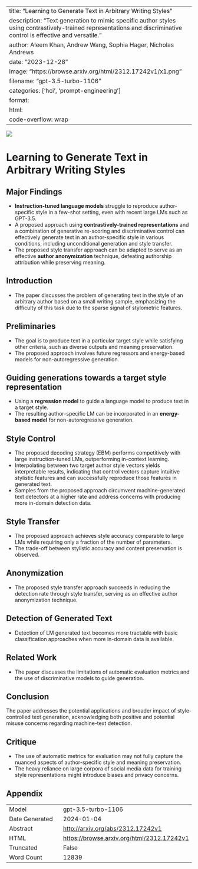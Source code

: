 
---
title: "Learning to Generate Text in Arbitrary Writing Styles"
description: "Text generation to mimic specific author styles using contrastively-trained representations and discriminative control is effective and versatile."
author: Aleem Khan, Andrew Wang, Sophia Hager, Nicholas Andrews
date: "2023-12-28"
image: "https://browse.arxiv.org/html/2312.17242v1/x1.png"
filename: "gpt-3.5-turbo-1106"
categories: ['hci', 'prompt-engineering']
format:
  html:
    code-overflow: wrap
---

![](https://browse.arxiv.org/html/2312.17242v1/x1.png)

# Learning to Generate Text in Arbitrary Writing Styles

## Major Findings
- **Instruction-tuned language models** struggle to reproduce author-specific style in a few-shot setting, even with recent large LMs such as GPT-3.5.
- A proposed approach using **contrastively-trained representations** and a combination of generative re-scoring and discriminative control can effectively generate text in an author-specific style in various conditions, including unconditional generation and style transfer.
- The proposed style transfer approach can be adapted to serve as an effective **author anonymization** technique, defeating authorship attribution while preserving meaning.

## Introduction
- The paper discusses the problem of generating text in the style of an arbitrary author based on a small writing sample, emphasizing the difficulty of this task due to the sparse signal of stylometric features.

## Preliminaries
- The goal is to produce text in a particular target style while satisfying other criteria, such as diverse outputs and meaning preservation.
- The proposed approach involves future regressors and energy-based models for non-autoregressive generation.

## Guiding generations towards a target style representation
- Using a **regression model** to guide a language model to produce text in a target style.
- The resulting author-specific LM can be incorporated in an **energy-based model** for non-autoregressive generation.

## Style Control
- The proposed decoding strategy (EBM) performs competitively with large instruction-tuned LMs, outperforming in-context learning.
- Interpolating between two target author style vectors yields interpretable results, indicating that control vectors capture intuitive stylistic features and can successfully reproduce those features in generated text.
- Samples from the proposed approach circumvent machine-generated text detectors at a higher rate and address concerns with producing more in-domain detection data.

## Style Transfer
- The proposed approach achieves style accuracy comparable to large LMs while requiring only a fraction of the number of parameters.
- The trade-off between stylistic accuracy and content preservation is observed.

## Anonymization
- The proposed style transfer approach succeeds in reducing the detection rate through style transfer, serving as an effective author anonymization technique.

## Detection of Generated Text
- Detection of LM generated text becomes more tractable with basic classification approaches when more in-domain data is available.

## Related Work
- The paper discusses the limitations of automatic evaluation metrics and the use of discriminative models to guide generation.

## Conclusion
The paper addresses the potential applications and broader impact of style-controlled text generation, acknowledging both positive and potential misuse concerns regarding machine-text detection.

## Critique
- The use of automatic metrics for evaluation may not fully capture the nuanced aspects of author-specific style and meaning preservation.
- The heavy reliance on large corpora of social media data for training style representations might introduce biases and privacy concerns.

## Appendix

|          |          |
|----------|----------|
| Model     | gpt-3.5-turbo-1106       |
| Date Generated     | 2024-01-04       |
| Abstract | [http://arxiv.org/abs/2312.17242v1](http://arxiv.org/abs/2312.17242v1)        |
| HTML     | [https://browse.arxiv.org/html/2312.17242v1](https://browse.arxiv.org/html/2312.17242v1)       |
| Truncated       | False       |
| Word Count       | 12839       |